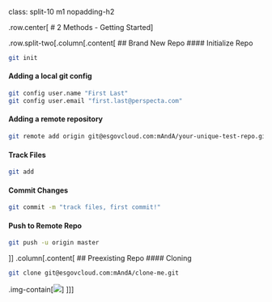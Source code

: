 class: split-10 m1 nopadding-h2

.row.center[
# 2 Methods -  Getting Started
]

.row.split-two[.column[.content[
## Brand New Repo
#### Initialize Repo
```bash
git init
```
#### Adding a local git config
```bash
git config user.name "First Last"
git config user.email "first.last@perspecta.com"
```
#### Adding a remote repository
```bash
git remote add origin git@esgovcloud.com:mAndA/your-unique-test-repo.git
```
#### Track Files
```bash
git add
```
#### Commit Changes
```bash
git commit -m "track files, first commit!"
```
#### Push to Remote Repo
```bash
git push -u origin master
```
]]
.column[.content[
## Preexisting Repo
#### Cloning
```bash
git clone git@esgovcloud.com:mAndA/clone-me.git
```
.img-contain[![](assets/img/clone-button.png)
]
]]]